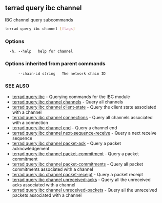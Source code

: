 ## terrad query ibc channel

IBC channel query subcommands

```sh Terrad
terrad query ibc channel [flags]
```

### Options

```
  -h, --help   help for channel
```

### Options inherited from parent commands

```
      --chain-id string   The network chain ID
```

### SEE ALSO

* [terrad query ibc](terrad_query_ibc.md)	 - Querying commands for the IBC module
* [terrad query ibc channel channels](terrad_query_ibc_channel_channels.md)	 - Query all channels
* [terrad query ibc channel client-state](terrad_query_ibc_channel_client-state.md)	 - Query the client state associated with a channel
* [terrad query ibc channel connections](terrad_query_ibc_channel_connections.md)	 - Query all channels associated with a connection
* [terrad query ibc channel end](terrad_query_ibc_channel_end.md)	 - Query a channel end
* [terrad query ibc channel next-sequence-receive](terrad_query_ibc_channel_next-sequence-receive.md)	 - Query a next receive sequence
* [terrad query ibc channel packet-ack](terrad_query_ibc_channel_packet-ack.md)	 - Query a packet acknowledgement
* [terrad query ibc channel packet-commitment](terrad_query_ibc_channel_packet-commitment.md)	 - Query a packet commitment
* [terrad query ibc channel packet-commitments](terrad_query_ibc_channel_packet-commitments.md)	 - Query all packet commitments associated with a channel
* [terrad query ibc channel packet-receipt](terrad_query_ibc_channel_packet-receipt.md)	 - Query a packet receipt
* [terrad query ibc channel unreceived-acks](terrad_query_ibc_channel_unreceived-acks.md)	 - Query all the unreceived acks associated with a channel
* [terrad query ibc channel unreceived-packets](terrad_query_ibc_channel_unreceived-packets.md)	 - Query all the unreceived packets associated with a channel


